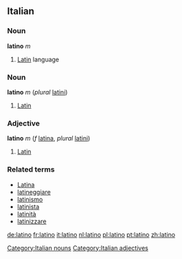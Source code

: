 {{see|Latino}}
==Italian==
===Noun===
'''latino''' ''m''

# [[Latin]] language

===Noun===
'''latino''' ''m'' (''plural'' [[latini]])

# [[Latin]]

===Adjective===
'''latino''' ''m'' (''f'' [[latina]], ''plural'' [[latini]])

# [[Latin]]

===Related terms===
*[[Latina]]
*[[latineggiare]]
*[[latinismo]]
*[[latinista]]
*[[latinità]]
*[[latinizzare]]
[[Category:Italian nouns]]
[[Category:Italian adjectives]]
[[de:latino]]
[[fr:latino]]
[[it:latino]]
[[nl:latino]]
[[pl:latino]]
[[pt:latino]]
[[zh:latino]]